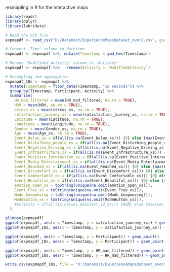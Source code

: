 resmapling in R for the interactive maps
```{r}
library(readr)
library(dplyr)
library(lubridate)

# Read the CSV file
expmapdf <- read_csv("D:/Datamost/ExperienceMapsDataset_over2.csv", guess_max = 100000)

# Convert 'Time' column to datetime
expmapdf <- expmapdf %>%  mutate(Timestamp = ymd_hms(Timestamp))

# Rename 'Modifided Activity' column to 'Activity'
expmapdf <- expmapdf %>%   rename(Activity = `ModifiedActivity`)

# Resampling and aggregation
expmapdf_10s <- expmapdf %>%
  mutate(Timestamp = floor_date(Timestamp, "10 seconds")) %>%
  group_by(Timestamp, Participant, Activity) %>%
  summarise(
    HR_mad_filtered = mean(HR_mad_filtered, na.rm = TRUE),
    HRV = mean(HRV, na.rm = TRUE),
    stress_xs = mean(stress_xs, na.rm = TRUE),
    satisfaction_journey_xs = mean(satisfaction_journey_xs, na.rm = TRUE),
    Latitude = mean(Latitude, na.rm = TRUE),
    Longitude = mean(Longitude, na.rm = TRUE),
    Gender = mean(Gender_xs, na.rm = TRUE),
    Age = mean(Age_xs, na.rm = TRUE),
    Event_Delay_xs = if(all(is.na(Event_Delay_xs))) {0} else {max(Event_Delay_xs, na.rm = TRUE)},#I can take the max of was_passiert because it's a logical
    Event_Disturbing_people_xs = if(all(is.na(Event_Disturbing_people_xs))) {0} else {max(Event_Disturbing_people_xs, na.rm = TRUE)},
    Event_Negative_Driving_xs = if(all(is.na(Event_Negative_Driving_xs))) {0} else {max(Event_Negative_Driving_xs, na.rm = TRUE)},
    Event_Infrastructure_xs = if(all(is.na(Event_Infrastructure_xs))) {0} else {max(Event_Infrastructure_xs, na.rm = TRUE)},
    Event_Positive_Interaction_xs = if(all(is.na(Event_Positive_Interaction_xs))) {0} else {max(Event_Positive_Interaction_xs, na.rm = TRUE)},
    Event_Media_Entertainment_xs = if(all(is.na(Event_Media_Entertainment_xs))) {0} else {max(Event_Media_Entertainment_xs, na.rm = TRUE)},
    Event_Reached_xs = if(all(is.na(Event_Reached_xs))) {0} else {max(Event_Reached_xs, na.rm = TRUE)},
    Event_Discomfort_xs = if(all(is.na(Event_Discomfort_xs))) {0} else {max(Event_Discomfort_xs, na.rm = TRUE)},
    Event_Comfortable_xs = if(all(is.na(Event_Comfortable_xs))) {0} else {max(Event_Comfortable_xs, na.rm = TRUE)},
    Event_Beautiful_xs = if(all(is.na(Event_Beautiful_xs))) {0} else {max(Event_Beautiful_xs, na.rm = TRUE)},
    emotion_open_xs = toString(unique(na.omit(emotion_open_xs))),
    Event_Free_xs = toString(unique(na.omit(Event_Free_xs))),
    Mode_keepmoving = toString(unique(na.omit(Mode_keepmoving))),
    ModeButton_xs = toString(unique(na.omit(ModeButton_xs))),
    #Activity = if(all(is.na(was_passiert_12_xs))) {NaN} else {max(was_passiert_12_xs, na.rm = TRUE)} # This might need adjustment based on actual data structure
  ) 

glimpse(expmapdf)
ggplot(expmapdf, aes(x = Timestamp, y = satisfaction_journey_xs)) + geom_point()
ggplot(expmapdf_10s, aes(x = Timestamp, y = satisfaction_journey_xs)) + geom_point()

ggplot(expmapdf, aes(x = Timestamp, y = Participant)) + geom_point()
ggplot(expmapdf_10s, aes(x = Timestamp, y = Participant)) + geom_point()

ggplot(expmapdf, aes(x = Timestamp, y = HR_mad_filtered)) + geom_point()
ggplot(expmapdf_10s, aes(x = Timestamp, y = HR_mad_filtered)) + geom_point()

write.csv(expmapdf_10s, file = "D:/Datamost/ExperienceMapsDataset_over2_10sec.csv", row.names = FALSE)

```